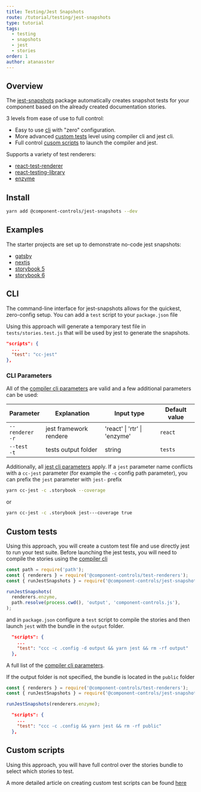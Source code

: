 ```yaml
---
title: Testing/Jest Snapshots
route: /tutorial/testing/jest-snapshots
type: tutorial
tags:
  - testing
  - snapshots
  - jest
  - stories
order: 1
author: atanasster
---
```


## Overview

The [jest-snapshots](https://github.com/ccontrols/component-controls/tree/master/plugins/jest-snapshots) package automatically creates snapshot tests for your component based on the already created documentation stories.

3 levels from ease of use to full control:

- Easy to use [cli](#cli) with "zero" configuration.
- More advanced [custom tests](#custom-tests) level using compiler cli and jest cli.
- Full control [cusom scripts](/blogs/custom-test-runners) to launch the compiler and jest.

Supports a variety of test renderers:

- [react-test-renderer](https://reactjs.org/docs/test-renderer.html)
- [react-testing-library](https://testing-library.com/docs/react-testing-library/intro)
- [enzyme](https://enzymejs.github.io/enzyme/)

## Install

```sh
yarn add @component-controls/jest-snapshots --dev
```

## Examples

The starter projects are set up to demonstrate no-code jest snapshots:

- [gatsby](https://github.com/ccontrols/gatsby-controls-starter/blob/e177388e990479d6b7b098beb6cc0aa4789c1ea1/package.json#L9)
- [nextjs](https://github.com/ccontrols/nextjs-controls-starter/blob/cb24475032f69b3f45cfdd54ace8dce7b1896f6e/package.json#L29)
- [storybook 5](https://github.com/ccontrols/storybook-5-controls-starter/blob/efed8a95c2a5986990e85805d35a5d753cf5fa85/package.json#L9)
- [storybook 6](https://github.com/ccontrols/storybook-6-controls-starter/blob/6798935d712a38b66a99650d9002dd4b7394b581/package.json#L9)

## CLI

The command-line interface for jest-snapshots allows for the quickest, zero-config setup. You can add a `test` script to your `package.json` file

Using this approach will generate a temporary test file in `tests/stories.test.js` that will be used by jest to generate the snapshots.

```js:title=package.json
"scripts": {
  ...
  "test": "cc-jest"
},
```

### CLI Parameters

All of the [compiler cli parameters](/tutorial/reference/cli#parameters) are valid and a few additional parameters can be used:

| Parameter             | Explanation            | Input type                   | Default value |
| --------------------- | ---------------------- | ---------------------------- | ------------- |
| `--renderer`<br/>`-r` | jest framework rendere | 'react' \| 'rtr' \| 'enzyme' | `react`       |
| `--test`<br/>`-t`     | tests output folder    | string                       | `tests`       |

Additionally, all [jest cli parameters](https://jestjs.io/docs/en/cli) apply. If a `jest` parameter name conflicts with a `cc-jest` parameter (for example the `-c` config path parameter), you can prefix the `jest` parameter with `jest-` prefix

```sh
yarn cc-jest -c .storybook --coverage
```

or

```sh
yarn cc-jest -c .storybook jest---coverage true
```

## Custom tests

Using this approach, you will create a custom test file and use directly jest to run your test suite. Before launching the jest tests, you will need to compile the stories using the [compiler cli](/tutorial/reference/cli)

```js:title=stories.test.js
const path = require('path');
const { renderers } = require('@component-controls/test-renderers');
const { runJestSnapshots } = require('@component-controls/jest-snapshots');

runJestSnapshots(
  renderers.enzyme,
  path.resolve(process.cwd(), 'output', 'component-controls.js'),
);
```

and in `package.json` configure a `test` script to compile the stories and then launch `jest` with the bundle in the `output` folder.

```js:title=package.json
  "scripts": {
    ...
    "test": "ccc -c .config -d output && yarn jest && rm -rf output"
  },
```

A full list of the [compiler cli parameters](/tutorial/reference/cli#parameters).

If the output folder is not specified, the bundle is located in the `public` folder

```js:title=stories.test.js
const { renderers } = require('@component-controls/test-renderers');
const { runJestSnapshots } = require('@component-controls/jest-snapshots');

runJestSnapshots(renderers.enzyme);
```

```js:title=package.json
  "scripts": {
    ...
    "test": "ccc -c .config && yarn jest && rm -rf public"
  },
```

## Custom scripts

Using this approach, you will have full control over the stories bundle to select which stories to test.

A more detailed article on creating custom test scripts can be found [here](/blogs/custom-test-runners)
